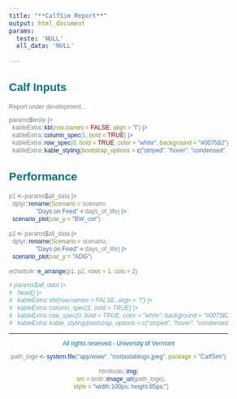```yaml
---
title: "**CalfSim Report**"
output: html_document
params:
  teste: 'NULL'
  all_data: 'NULL'
      
---
```



<style type = "text/css">

body{ /* Normal  */
      font-family: Helvetica;
      font-size: 12px;
      color: Grey;
        
  }
td {  /* Table  */
  font-family: Helvetica;
  font-size: 12px;
  text-align: center;
}
h1.title {
  font-family: Helvetica;
  font-size: 30px;
  color: #007582;
}
h1 { /* Header 1 */
  font-family: Helvetica;
  font-size: 24px;
  color: #007582;
  text-align: center;

}
h2 { /* Header 2 */
  font-family: Helvetica;
  font-size: 22px;
  color: #007582;
 
}
h3 { /* Header 3 */
  font-family: Helvetica;
  font-size: 22px;
  color: #007582;
  
}
code.r{ /* Code block */
    font-family: Helvetica;
    font-size: 12px;
}
pre { /* Code block - determines code spacing between lines */
    font-family: Helvetica;
    font-size: 14px;
}
</style>

<style>
.column-left{
  float: left;
  width: 50%;
  text-align: left;
}
.column-center{
  display: inline-block;
  width: 50%;
  text-align: center;
}

</style>

## Calf Inputs

Report under development...

```r

params$teste |> 
  kableExtra::kbl(row.names = FALSE, align = "l") |> 
  kableExtra::column_spec(1, bold = TRUE) |> 
  kableExtra::row_spec(0, bold = TRUE, color = "white", background = "#007582") |> 
  kableExtra::kable_styling(bootstrap_options = c("striped", "hover", "condensed", "responsive"))

```

## Performance 

```r

p1 <- params$all_data |>
  dplyr::rename(Scenario = scenario,
                "Days on Feed" = days_of_life) |>
  scenario_plot(var_y = "BW_cor")

p2 <- params$all_data |>
  dplyr::rename(Scenario = scenario,
                "Days on Feed" = days_of_life) |>
  scenario_plot(var_y = "ADG")

echarts4r::e_arrange(p1, p2, rows = 1, cols = 2)

```

```r

# params$all_data |> 
#   head() |> 
#   kableExtra::kbl(row.names = FALSE, align = "l") |> 
#   kableExtra::column_spec(1, bold = TRUE) |> 
#   kableExtra::row_spec(0, bold = TRUE, color = "white", background = "#007582") |> 
#   kableExtra::kable_styling(bootstrap_options = c("striped", "hover", "condensed", "responsive"))

```

<hr />
<p style = "text-align: center; color: #007582;"> All rights reserved - University of Vermont </p>
<center>

```r

path_logo <- system.file("app/www", "costaslablogo.jpeg", package = "CalfSim")

htmltools::img(
   src = knitr::image_uri(path_logo),
   style = "width:100px; height:85px;")
   
```
</center>
&nbsp;





